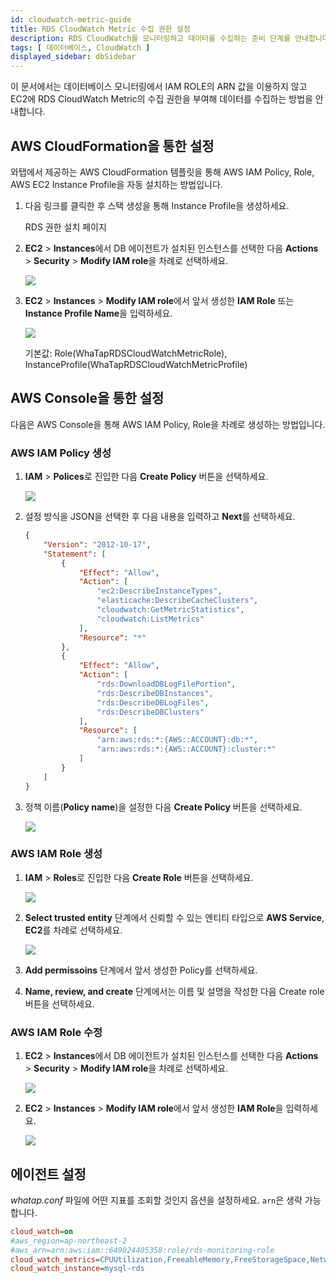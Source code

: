 ```yaml
---
id: cloudwatch-metric-guide
title: RDS CloudWatch Metric 수집 권한 설정
description: RDS CloudWatch를 모니터링하고 데이터를 수집하는 준비 단계를 안내합니다.
tags: [ 데이터베이스, CloudWatch ]
displayed_sidebar: dbSidebar
---
```


이 문서에서는 데이터베이스 모니터링에서 IAM ROLE의 ARN 값을 이용하지 않고 EC2에 RDS CloudWatch Metric의 수집 권한을 부여해 데이터를 수집하는 방법을 안내합니다.

## AWS CloudFormation을 통한 설정

와탭에서 제공하는 AWS CloudFormation 템플릿을 통해 AWS IAM Policy, Role, AWS EC2 Instance Profile을 자동 설치하는 방법입니다.

1. 다음 링크를 클릭한 후 스택 생성을 통해 Instance Profile을 생성하세요.

    <Link to='https://ap-northeast-2.console.aws.amazon.com/cloudformation/home?region=ap-northeast-2#/stacks/quickcreate?stackName=WhatapRdsMetricInstaceProfile&templateURL=https://whatapforwarder.s3.ap-northeast-2.amazonaws.com/whatapCloudMonitoring.yaml' target='_blank' className='ext-link'>RDS 권한 설치 페이지</Link>

1. **EC2** > **Instances**에서 DB 에이전트가 설치된 인스턴스를 선택한 다음 **Actions** > **Security** > **Modify IAM role**을 차례로 선택하세요.

    ![](/img/ec2-instances.png)

1. **EC2** > **Instances** > **Modify IAM role**에서 앞서 생성한 **IAM Role** 또는 **Instance Profile Name**을 입력하세요.

    ![](/img/ec2-instances-modify-iam-role.png)

    기본값: Role(WhaTapRDSCloudWatchMetricRole), InstanceProfile(WhaTapRDSCloudWatchMetricProfile)


## AWS Console을 통한 설정

다음은 AWS Console을 통해 AWS IAM Policy, Role을 차례로 생성하는 방법입니다.

### AWS IAM Policy 생성

1. **IAM** > **Polices**로 진입한 다음 **Create Policy** 버튼을 선택하세요.

    ![](/img/iam-polices-create-policy.png)

1. 설정 방식을 JSON을 선택한 후 다음 내용을 입력하고 **Next**를 선택하세요.

    ```json
    {
        "Version": "2012-10-17",
        "Statement": [
            {
                "Effect": "Allow",
                "Action": [
                    "ec2:DescribeInstanceTypes",
                    "elasticache:DescribeCacheClusters",
                    "cloudwatch:GetMetricStatistics",
                    "cloudwatch:ListMetrics"
                ],
                "Resource": "*"
            },
            {
                "Effect": "Allow",
                "Action": [
                    "rds:DownloadDBLogFilePortion",
                    "rds:DescribeDBInstances",
                    "rds:DescribeDBLogFiles",
                    "rds:DescribeDBClusters"
                ],
                "Resource": [
                    "arn:aws:rds:*:{AWS::ACCOUNT}:db:*",
                    "arn:aws:rds:*:{AWS::ACCOUNT}:cluster:*"
                ]
            }
        ]
    }
    ```

1. 정책 이름(**Policy name**)을 설정한 다음 **Create Policy** 버튼을 선택하세요.

    ![](/img/policy-name.png)


### AWS IAM Role 생성

1. **IAM** > **Roles**로 진입한 다음 **Create Role** 버튼을 선택하세요.

    ![](/img/iam-roles-create-role.png)

1. **Select trusted entity** 단계에서 신뢰할 수 있는 엔티티 타입으로 **AWS Service**, **EC2**를 차례로 선택하세요.

    ![](/img/select-trusted-entity.png)

1. **Add permissoins** 단계에서 앞서 생성한 Policy를 선택하세요.

1. **Name, review, and create** 단계에서는 이름 및 설명을 작성한 다음 Create role 버튼을 선택하세요.


### AWS IAM Role 수정

1. **EC2** > **Instances**에서 DB 에이전트가 설치된 인스턴스를 선택한 다음 **Actions** > **Security** > **Modify IAM role**을 차례로 선택하세요.

    ![](/img/ec2-instances.png)

1. **EC2** > **Instances** > **Modify IAM role**에서 앞서 생성한 **IAM Role**을 입력하세요.

    ![](/img/ec2-instances-modify-iam-role.png)


## 에이전트 설정

*whatap.conf* 파일에 어떤 지표를 조회할 것인지 옵션을 설정하세요. `arn`은 생략 가능합니다.

```ini title='whatap.conf'
cloud_watch=on
#aws_region=ap-northeast-2
#aws_arn=arn:aws:iam::649024405358:role/rds-monitoring-role
cloud_watch_metrics=CPUUtilization,FreeableMemory,FreeStorageSpace,NetworkTransmitThroughput,NetworkReceiveThroughput
cloud_watch_instance=mysql-rds
```